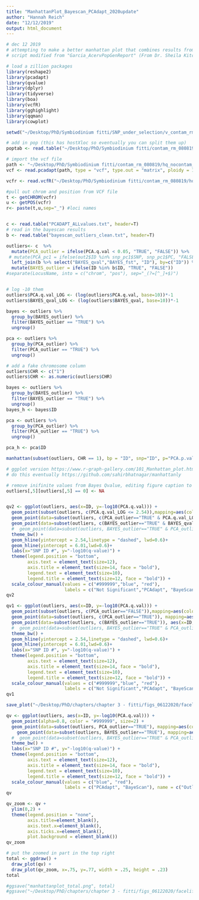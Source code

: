```yaml
---
title: "ManhattanPlot_Bayescan_PCAdapt_2020update"
author: "Hannah Reich"
date: "12/12/2019"
output: html_document
---
```


```r
# dec 12 2019
# attempting to make a better manhattan plot that combines results from bayescan and pcadapt
# script modified from "Garcia_AcervPopGenReport" (From Dr. Sheila Kitchen)

# load a zillion packages
library(reshape2)
library(pcadapt)
library(qvalue)
library(dplyr)
library(tidyverse)
library(boa)
library(vcfR)
library(gghighlight)
library(qqman)
library(cowplot)
```


```r
setwd("~/Desktop/PhD/Symbiodinium fitti/SNP_under_selection/v_contam_rm_08082019/")

# add in pop (this has hostXloc so eventually you can split them up)
poptab <- read.table("~/Desktop/PhD/Symbiodinium fitti/contam_rm_080819/poptab_noBP.txt", header = T)

# import the vcf file
path <- "~/Desktop/PhD/Symbiodinium fitti/contam_rm_080819/hq_nocontam_rename_aug19.vcf"
vcf <- read.pcadapt(path, type = "vcf", type.out = "matrix", ploidy = 1)

vcfr <- read.vcfR("~/Desktop/PhD/Symbiodinium fitti/contam_rm_080819/hq_nocontam_rename_aug19.vcf")

#pull out chrom and position from VCF file
t <- getCHROM(vcfr)
u <- getPOS(vcfr)
r<- paste(t,u,sep="_") #loci names


c <- read.table("PCADAPT_ALLvalues.txt", header=T)
# read in the bayescan results
b <- read.table("bayescan_outliers_clean.txt", header=T)

outliers<- c  %>%
  mutate(PCA_outlier = ifelse(PCA.q.val < 0.05, "TRUE", "FALSE")) %>%
 # mutate(PCA_pc1 = ifelse(out2$ID %in% snp_pc1$SNP, snp_pc1$PC, "FALSE")) %>%
  left_join(b %>% select("BAYES_qval","BAYES_fst", "ID"), by=c("ID")) %>%
  mutate(BAYES_outlier = ifelse(ID %in% b$ID, "TRUE", "FALSE")) 
#separate(LocusName, into = c("chrom", "pos"), sep="_(?=[^_]+$)")


# log -10 them
outliers$PCA.q.val_LOG <- (log(outliers$PCA.q.val, base=10))*-1
outliers$BAYES_qval_LOG <- (log(outliers$BAYES_qval, base=10))*-1

bayes <- outliers %>%
  group_by(BAYES_outlier) %>% 
  filter(BAYES_outlier == "TRUE") %>%
  ungroup()

pca <- outliers %>%
  group_by(PCA_outlier) %>% 
  filter(PCA_outlier == "TRUE") %>%
  ungroup()

# add a fake chromosome column
outliers$CHR <- c("1")
outliers$CHR <- as.numeric(outliers$CHR)

bayes <- outliers %>%
  group_by(BAYES_outlier) %>% 
  filter(BAYES_outlier == "TRUE") %>%
  ungroup()
bayes_h <- bayes$ID

pca <- outliers %>%
  group_by(PCA_outlier) %>% 
  filter(PCA_outlier == "TRUE") %>%
  ungroup()

pca_h <- pca$ID

manhattan(subset(outliers, CHR == 1), bp = "ID", snp="ID", p="PCA.p.val", ylim=c(0,80), suggestiveline = FALSE, genomewideline = TRUE, highlight = c(bayes_h))  #Where to draw a "genome-wide sigificant" line. Default -log10(5e-8). 

# ggplot version https://www.r-graph-gallery.com/101_Manhattan_plot.html, https://cran.r-project.org/web/packages/qqman/vignettes/qqman.html
# do this eventually https://github.com/sahirbhatnagar/manhattanly

# remove inifinite values from Bayes Qvalue, editing figure caption to reflect this
outliers[,5][outliers[,5] == 0] <- NA


qv2 <- ggplot(outliers, aes(x=ID, y=-log10(PCA.q.val))) +
  geom_point(subset(outliers, c(PCA.q.val_LOG <= 2.54)),mapping=aes(color = "#999999"), alpha=0.8, size=2) +
  geom_point(data=subset(outliers, c(PCA_outlier=="TRUE" & PCA.q.val_LOG >= 2.54)), mapping=aes(color = "blue"), size = 0.9, alpha = 0.4) +
  geom_point(data=subset(outliers, c(BAYES_outlier=="TRUE" & BAYES_qval_LOG >= 2.54)), aes(x=ID, y=-log10(BAYES_qval),color="red"), size=0.9, alpha = 0.4) +
  #  geom_point(data=subset(outliers, BAYES_outlier=="TRUE" & PCA_outlier=="TRUE"), mapping=aes(color="#D55E00"), size=0.8) +
  theme_bw() +
  geom_hline(yintercept = 2.54,linetype = "dashed", lwd=0.6)+
  geom_hline(yintercept = 6.01,lwd=0.6)+
  labs(x="SNP ID #", y="-log10(q-value)") +
  theme(legend.position = "bottom",
        axis.text = element_text(size=12),
        axis.title = element_text(size=14, face = "bold"),
        legend.text = element_text(size=10),
        legend.title = element_text(size=12, face = "bold")) +
  scale_colour_manual(values = c("#999999","blue", "red"),
                      labels = c("Not Significant","PCAdapt", "BayeScan"), name = c("Outlier Type")) 
qv2

qv1 <- ggplot(outliers, aes(x=ID, y=-log10(PCA.q.val))) +
  geom_point(subset(outliers, c(PCA_outlier=="FALSE")),mapping=aes(color = "#999999"), alpha=0.8, size=2) +
  geom_point(data=subset(outliers, c(PCA_outlier=="TRUE")), mapping=aes(color = "blue"), size = 0.9, alpha = 0.4) +
  geom_point(data=subset(outliers, c(BAYES_outlier=="TRUE")), aes(x=ID, y=-log10(BAYES_qval),color="red"), size=0.9, alpha = 0.4) +
  #  geom_point(data=subset(outliers, BAYES_outlier=="TRUE" & PCA_outlier=="TRUE"), mapping=aes(color="#D55E00"), size=0.8) +
  theme_bw() +
  geom_hline(yintercept = 2.54,linetype = "dashed", lwd=0.6)+
  geom_hline(yintercept = 6.01,lwd=0.6)+
  labs(x="SNP ID #", y="-log10(q-value)") +
  theme(legend.position = "bottom",
        axis.text = element_text(size=12),
        axis.title = element_text(size=14, face = "bold"),
        legend.text = element_text(size=10),
        legend.title = element_text(size=12, face = "bold")) +
  scale_colour_manual(values = c("#999999","blue", "red"),
                      labels = c("Not Significant","PCAdapt", "BayeScan"), name = c("Outlier Type")) 
qv1

save_plot("~/Desktop/PhD/chapters/chapter 3 - fitti/figs_06122020/facelifted_figs/Fig_5_manhattanplot_total.pdf", qv1, base_aspect_ratio = 1.6)

qv <- ggplot(outliers, aes(x=ID, y=-log10(PCA.q.val))) +
  geom_point(alpha=0.8, color = "#999999", size=2) +
  geom_point(data=subset(outliers, PCA_outlier=="TRUE"), mapping=aes(color = "blue"), size = 0.9, alpha = 0.4) +
    geom_point(data=subset(outliers, BAYES_outlier=="TRUE"), mapping=aes(color="red"), size=0.9, alpha = 0.4) +
  #  geom_point(data=subset(outliers, BAYES_outlier=="TRUE" & PCA_outlier=="TRUE"), mapping=aes(color="#D55E00"), size=0.8) +
  theme_bw() +
  labs(x="SNP ID #", y="-log10(q-value)") +
  theme(legend.position = "bottom",
        axis.text = element_text(size=12),
        axis.title = element_text(size=14, face = "bold"),
        legend.text = element_text(size=10),
        legend.title = element_text(size=12, face = "bold")) +
  scale_colour_manual(values = c("blue", "red"),
                      labels = c("PCAdapt", "BayeScan"), name = c("Outlier Type")) 
qv

qv_zoom <- qv +
  ylim(0,2) +
  theme(legend.position = "none",
        axis.title=element_blank(),
        axis.text.x=element_blank(),
        axis.ticks.x=element_blank(),
        plot.background = element_blank()) 
qv_zoom

# put the zoomed in part in the top right
total <- ggdraw() +
  draw_plot(qv) +
  draw_plot(qv_zoom, x=.75, y=.77, width = .25, height = .23)
total

#ggsave("manhattanplot_total.png", total)
#ggsave("~/Desktop/PhD/chapters/chapter 3 - fitti/figs_06122020/facelifted_figs/Fig_5_manhattanplot_total.pdf", total, height = 5, width = 8, units = "in")


```

